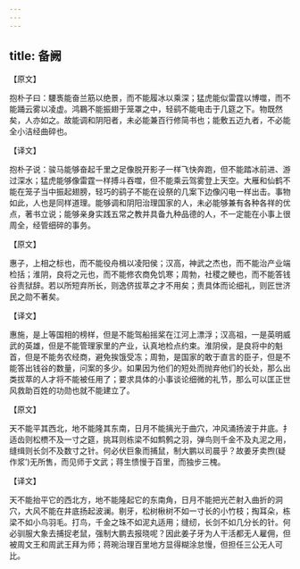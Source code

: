 ```yaml
---
---
---
```

title: 备阙
---



【原文】

抱朴子曰：騕褭能奋兰筋以绝景，而不能履冰以乘深；猛虎能似雷霆以博噬，而不能踊云雾以凌虚。鸿鶤不能振翅于笼罩之中，轻鹞不能电击于几筵之下。物既然矣，人亦如之。故能调和阴阳者，未必能兼百行修简书也；能敷五迈九者，不必能全小洁经曲碎也。

【译文】

抱朴子说：骏马能够奋起千里之足像脱开影子一样飞快奔跑，但不能踏冰前进、游过深水；猛虎能够像雷霆一样搏斗吞噬，但不能乘云驾雾登上天空。大雁和仙鹤不能在笼子当中振起翅膀，轻巧的鹞子不能在设祭的几案下边像闪电一样出击。事物如此，人也是同样道理。能够调和阴阳治理国家的人，未必能够兼有各种各祥的优点，著书立说；能够亲身实践五常之教并具备九种品德的人，不一定能在小事上很周全，经管细碎的事务。

【原文】

惠子，上相之标也，而不能役舟楫以凌阳侯；汉高，神武之杰也，而不能治产业端检括；淮阴，良将之元也，而不能修农商免饥寒；周勃，社稷之鲠也，而不能答钱谷责狱辞。若以所短弃所长，则逸侪拔萃之才不用矣；责具体而论细礼，则匠世济民之勋不著矣。

【译文】

惠施，是上等国相的榜样，但是不能驾船摇桨在江河上漂浮；汉高祖，一是英明威武的英雄，但是不能管理家里的产业，认真地检点约束。淮阴侯，是良将中的魁首，但是不能务农经商，避免挨饿受冻；周勃，是国家的敢于直言的臣子，但是不能答出钱谷的数量，问案的多少。如果因为他们的短处而抛弃他们的长处，那么出类拔萃的人才将不能被任用了；要求具体的小事谈论细微的礼节，那么可以匡正世风救助百姓的功勋也就不能建立了。

【原文】

天不能平其西北，地不能隆其东南，日月不能摛光于曲穴，冲风涌扬波于井底。扌适齿则松槚不及一寸之筵，挑耳则栋梁不如鹪鹩之羽，弹鸟则千金不及丸泥之用，缝缉则长剑不及数寸之针。何必伏巨象而捕鼠，制大鹏以司晨乎？故姜牙卖煦(疑作浆’)无所售，而见师于文武；蒋生愦慢于百里，而独步三槐。

【译文】

天不能抬平它的西北方，地不能隆起它的东南角，日月不能把光芒射入曲折的洞穴，大风不能在井底扬起波澜。剔牙，松树楸树不如一寸长的小竹枝；掏耳朵，栋梁不如小鸟羽毛。打鸟，千金之珠不如泥丸适用；缝纫，长剑不如几分长的针。何必驯服大象去捕捉老鼠，强制大鹏去报晓呢？因此姜子牙为人干活都无人雇佣，但被周文王和周武王拜为师；蒋琬治理百里地方显得糊涂怠慢，但担任三公无人可比。